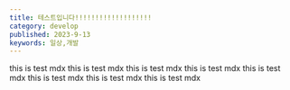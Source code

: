 ```yaml
---
title: 테스트입니다!!!!!!!!!!!!!!!!!!!
category: develop
published: 2023-9-13
keywords: 일상,개발
---
```


this is test mdx
this is test mdx
this is test mdx
this is test mdx
this is test mdx
this is test mdx
this is test mdx
this is test mdx
